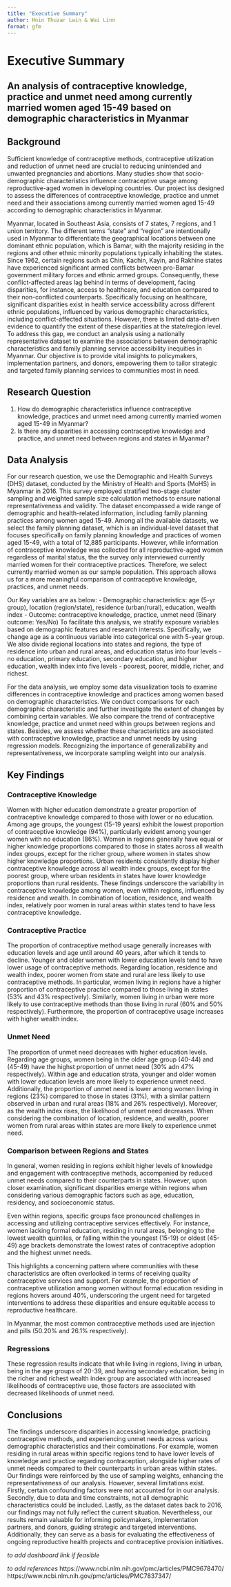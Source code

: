 ```yaml
---
title: "Executive Summary"
author: Hnin Thuzar Lwin & Wai Linn
format: gfm
---
```


# Executive Summary 

## An analysis of contraceptive knowledge, practice and unmet need among currently married women aged 15-49 based on demographic characteristics in Myanmar 

## Background

Sufficient knowledge of contraceptive methods, contraceptive utilization and reduction of unmet need are crucial to reducing unintended and unwanted pregnancies and abortions. Many studies show that socio-demographic characteristics influence contraceptive usage among reproductive-aged women in developing countries. Our project iss designed to assess the differences of contraceptive knowledge, practice and unmet need and their associations among currently married women aged 15-49 according to demographic characteristics in Myanmar. 

Myanmar, located in Southeast Asia, consists of 7 states, 7 regions, and 1 union territory. The different terms “state” and “region” are intentionally used in Myanmar to differentiate the geographical locations between one dominant ethnic population, which is Bamar, with the majority residing in the regions and other ethnic minority populations typically inhabiting the states. Since 1962, certain regions such as Chin, Kachin, Kayin, and Rakhine states have experienced significant armed conflicts between pro-Bamar government military forces and ethnic armed groups. Consequently, these conflict-affected areas lag behind in terms of development, facing disparities, for instance, access to healthcare, and education compared to their non-conflicted counterparts. Specifically focusing on healthcare, significant disparities exist in health service accessibility across different ethnic populations, influenced by various demographic characteristics, including conflict-affected situations. However, there is limited data-driven evidence to quantify the extent of these disparities at the state/region level. To address this gap, we conduct an analysis using a nationally representative dataset to examine the associations between demographic characteristics and family planning service accessibility inequities in Myanmar. Our objective is to provide vital insights to policymakers, implementation partners, and donors, empowering them to tailor strategic and targeted family planning services to communities most in need.

## Research Question

1. How do demographic characteristics influence contraceptive knowledge, practices and unmet need among currently married women aged 15-49 in Myanmar?
2. Is there any disparities in accessing contraceptive knowledge and practice, and unmet need between regions and states in Myanmar?

## Data Analysis 
For our research question, we use the Demographic and Health Surveys (DHS) dataset, conducted by the Ministry of Health and Sports (MoHS) in Myanmar in 2016. This survey employed stratified two-stage cluster sampling and weighted sample size calculation methods to ensure national representativeness and validity. The dataset encompassed a wide range of demographic and health-related information, including family planning practices among women aged 15-49. Among all the available datasets, we select the family planning dataset, which is an individual-level dataset that focuses specifically on family planning knowledge and practices of women aged 15-49, with a total of 12,885 participants. However, while information of contraceptive knowledge was collected for all reproductive-aged women regardless of marital status, the the survey only interviewed currently married women for their contraceptive practices. Therefore, we select currently married women as our sample population. This approach allows us for a more meaningful comparison of contraceptive knowledge, practices, and unmet needs. 

Our Key variables are as below:
- Demographic characteristics: age (5-yr group), location (region/state), residence (urban/rural), education, wealth index
- Outcome: contraceptive knowledge, practice, unmet need (Binary outcome: Yes/No)
To facilitate this analysis, we stratify exposure variables based on demographic features and research interests. Specifically, we change age as a continuous variable into categorical one with 5-year group. We also divide regional locations into states and regions, the type of residence into urban and rural areas, and education status into four levels - no education, primary education, secondary education, and higher education, wealth index into five levels - poorest, poorer, middle, richer, and richest. 

For the data analysis, we employ some data visualization tools to examine differences in contraceptive knowledge and practices among women based on demographic characteristics. We conduct comparisons for each demographic characteristic and further investigate the extent of changes by combining certain variables. We also compare the trend of contraceptive knowledge, practice and unmet need within groups between regions and states. Besides, we assess whether these characteristics are associated with contraceptive knowledge, practice and unmet needs by using regression models. Recognizing the importance of generalizability and representativeness, we incorporate sampling weight into our analysis. 

## Key Findings
### Contraceptive Knowledge
Women with higher education demonstrate a greater proportion of contraceptive knowledge compared to those with lower or no education. Among age groups, the youngest (15-19 years) exhibit the lowest proportion of contraceptive knowledge  (94%), particularly evident among younger women with no education (86%). Women in regions generally have equal or higher knowledge proportions compared to those in states across all wealth index groups, except for the richer group, where women in states show higher knowledge proportions. Urban residents consistently display higher contraceptive knowledge across all wealth index groups, except for the poorest group, where urban residents in states have lower knowledge proportions than rural residents. These findings underscore the variability in contraceptive knowledge among women, even within regions, influenced by residence and wealth. In combination of location, residence, and wealth index, relatively poor women in rural areas within states tend to have less contraceptive knowledge.  

### Contraceptive Practice

The proportion of contraceptive method usage generally increases with education levels and age until around 40 years, after which it tends to decline. Younger and older women with lower education levels tend to have lower usage of contraceptive methods. Regarding location, residence and wealth index, poorer women from state and rural are less likely to use contraceptive methods. In particular, women living in regions have a higher proportion of contraceptive practice compared to those living in states (53% and 43% respectively). Similarly, women living in urban were more likely to use contraceptive methods than those living in rural (60% and 50% respectively). Furthermore, the proportion of contraceptive usage increases with higher wealth index.

### Unmet Need

The proportion of unmet need decreases with higher education levels. Regarding age groups, women being in the older age group (40-44) and (45-49) have the highst proportion of unmet need (30% adn 47% respectively). Within age and education strata, younger and older women with lower education levels are more likely to experience unmet need. Additionally, the proportion of unmet need is lower among women living in regions (23%) compared to those in states (31%), with a similar pattern observed in urban and rural areas (18% and 26% respectively). Moreover, as the wealth index rises, the likelihood of unmet need decreases. When considering the combination of location, residence, and wealth, poorer women from rural areas within states are more likely to experience unmet need. 

### Comparison between Regions and States

In general, women residing in regions exhibit higher levels of knowledge and engagement with contraceptive methods, accompanied by reduced unmet needs compared to their counterparts in states. However, upon closer examination, significant disparities emerge within regions when considering various demographic factors such as age, education, residency, and socioeconomic status.

Even within regions, specific groups face pronounced challenges in accessing and utilizing contraceptive services effectively. For instance, women lacking formal education, residing in rural areas, belonging to the lowest wealth quintiles, or falling within the youngest (15-19) or oldest (45-49) age brackets demonstrate the lowest rates of contraceptive adoption and the highest unmet needs.

This highlights a concerning pattern where communities with these characteristics are often overlooked in terms of receiving quality contraceptive services and support. For example, the proportion of contraceptive utilization among women without formal education residing in regions hovers around 40%, underscoring the urgent need for targeted interventions to address these disparities and ensure equitable access to reproductive healthcare.   

In Myanmar, the most common contraceptive methods used are injection and pills (50.20% and 26.1% respectively).

### Regressions

These regression results indicate that while living in regions, living in urban, being in the age groups of 20-39, and having secondary education, being in the richer and richest wealth index group are associated with increased likelihoods of contraceptive use, those factors are associated with decreased likelihoods of unmet need.  


## Conclusions

The findings underscore disparities in accessing knowledge, practicing contraceptive methods, and experiencing unmet needs across various demographic characteristics and their combinations. For example, women residing in rural areas within specific regions tend to have lower levels of knowledge and practice regarding contraception, alongside higher rates of unmet needs compared to their counterparts in urban areas within states. Our findings were reinforced by the use of sampling weights, enhancing the representativeness of our analysis. However, several limitations exist. Firstly, certain confounding factors were not accounted for in our analysis. Secondly, due to data and time constraints, not all demographic characteristics could be included. Lastly, as the dataset dates back to 2016, our findings may not fully reflect the current situation. Nevertheless, our results remain valuable for informing policymakers, implementation partners, and donors, guiding strategic and targeted interventions. Additionally, they can serve as a basis for evaluating the effectiveness of ongoing reproductive health projects and contraceptive provision initiatives.  


*to add dashboard link if feasible* 

*to add references*
https://www.ncbi.nlm.nih.gov/pmc/articles/PMC9678470/
https://www.ncbi.nlm.nih.gov/pmc/articles/PMC7837347/



